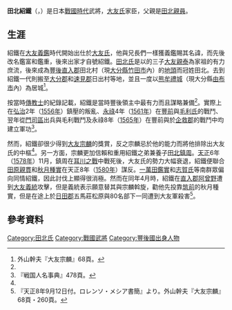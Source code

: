 {{日本武士
|名稱= 田北 紹鐵
|圖片名稱= 
|圖片大小= 
|圖片說明= 
|時代= [[戰國時代_(日本)|戰國時代]] - [[安土桃山時代|安土桃山時代]]
|出生日期= 
|出生地點= 
|逝世日期= [[天正_(日本)|天正]]8年4月13日（[[1580年|1580年]]5月26日）
|逝世地點= [[豐後國|豐後國]]五馬莊松原（現[[大分縣|大分縣]][[日田市|日田市]]內）
|假名= {{lang|ja|たきた しょうてつ}}
|羅馬字=Takita Shōtetsu
|幼名= 
|改名= 田北鑑富→鑑重→紹鐵
|别名= 紹鐵（法名）<br>勘解由左衛門尉<br>鑑解由入道<br>大和入道
|諡号= 
|神号= 
|戒名= 清台院殿牛翁紹鐵大居士
|洗禮名= 
|墓所=  
|朝廷官位= [[大和國|大和守]]
|幕府職位= 
|主君=  [[大友義鑑|大友義鑑]]→[[大友宗麟|大友宗麟]]→[[大友義統|大友義統]]
|藩= 
|氏族= [[大友氏|田北氏]]
|父母= [[田北親員|田北親員]]
|養父= 
|養母= 
|兄弟= 田北鑑教<br>{{Link-ja|田北鑑生|田北鑑生}}<br>田北鑑益<br>[[田北鎮周|田北鎮周]]
|姐妹= 
|正室= 
|側室= 
|嗣子= 田北鑑保
|嗣女= 
|養子= 田北鎮周
|養女= 
}}
'''田北紹鐵'''（{{jpn|j=田北紹鉄|hg=たきた しょうてつ|rm=Takita Shōtetsu}}，{{bd|？||1580年|5月26日|catIdx=Takita Shōtetsu}}）是日本[[戰國時代_(日本)|戰國時代]]武將，[[大友氏|大友氏]]家臣，父親是[[田北親員|田北親員]]。

== 生涯 ==
紹鐵在[[大友義鑑|大友義鑑]]時代開始出仕於[[大友氏|大友氏]]，他與兄長們一樣獲義鑑賜其名諱，而先後改名鑑富和鑑重，後來出家才自號紹鐵。[[田北氏|田北氏]]是以{{Link-ja|大友親秀|大友親秀}}的三子[[大友親泰|大友親泰]]為家祖的有力庶流，後來成為[[豐後國|豐後]][[直入郡|直入郡]]田北村（現[[大分縣|大分縣]][[竹田市|竹田市]]內）的[[地頭|地頭]]而冠姓田北。去到紹鐵一代則搬至[[大分郡|大分郡]]和[[速見郡|速見郡]]日出村等地，並且一度以[[熊牟禮城|熊牟禮城]]（現大分縣[[由布市|由布市]]內）為居城<ref name="#1">外山幹夫『大友宗麟』68頁。</ref>。

按當時[[傳教士|傳教士]]的紀錄記載，紹鐵是當時豐後領主中最有力而且謀略兼備<ref name="#1"/>。實際上在[[弘治_(日本)|弘治]]2年（[[1556年|1556年]]）鎮壓{{Link-ja|小原鑑元|小原鑑元}}的叛亂、[[永祿|永祿]]4年（[[1561年|1561年]]）在[[豐前國|豐前]]與[[毛利氏|毛利氏]]的戰鬥、翌年從[[門司區|門司區]]出兵與毛利戰鬥及永祿8年（[[1565年|1565年]]）在豐前與{{Link-ja|豐前長野氏|豊前長野氏}}於[[企救郡|企救郡]]的戰鬥中均建立軍功<ref>『戦国人名事典』478頁。</ref>。

然而，紹鐵卻很少得到[[大友宗麟|大友宗麟]]的獎賞，反之宗麟忌於他的能力而將他排除出大友氏的中樞<ref name="#1"/>。另一方面，宗麟更加信賴和重用紹鐵之弟兼養子[[田北鎮周|田北鎮周]]。[[天正_(日本)|天正]]6年（[[1578年|1578年]]）11月，鎮周在[[耳川之戰|耳川之戰]]中戰死後，大友氏的勢力大幅衰退，紹鐵便聯合[[田原親貫|田原親貫]]和[[秋月種實|秋月種實]]在天正8年（[[1580年|1580年]]）謀反。[[一萬田鑑實|一萬田鑑實]]和[[志賀氏|志賀氏]]等南群眾偏向同情紹鐵，因此討伐上顯得很消極。然而在同年4月時，紹鐵在[[直入郡|直入郡]][[阿曾野|阿曾野]]遭到[[大友義統|大友義統]]攻擊，但是義統表示願意替其與宗麟斡旋，勸他先投靠[[筑前國|筑前]]的秋月種實，但是在途上於[[日田郡|日田郡]]五馬莊松原與80名部下一同遭到大友軍殺害<ref>『天正8年9月12日付。ロレンソ・メシア書簡』より。外山幹夫『大友宗麟』68頁・260頁。</ref>。

== 參考資料 ==
{{Reflist}}

{{DEFAULTSORT:Takita Shōtetsu}}
[[Category:田北氏|Category:田北氏]]
[[Category:戰國武將|Category:戰國武將]]
[[Category:豐後國出身人物|Category:豐後國出身人物]]